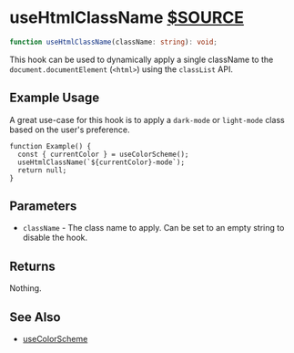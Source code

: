 # useHtmlClassName [$SOURCE](packages/core/src/useHtmlClassName.ts)

```ts disableTransform
function useHtmlClassName(className: string): void;
```

This hook can be used to dynamically apply a single className to the
`document.documentElement` (`<html>`) using the `classList` API.

## Example Usage

A great use-case for this hook is to apply a `dark-mode` or `light-mode` class based on
the user's preference.

```tsx
function Example() {
  const { currentColor } = useColorScheme();
  useHtmlClassName(`${currentColor}-mode`);
  return null;
}
```

## Parameters

- `className` - The class name to apply. Can be set to an empty string to
  disable the hook.

## Returns

Nothing.

## See Also

- [useColorScheme](./use-color-scheme)
